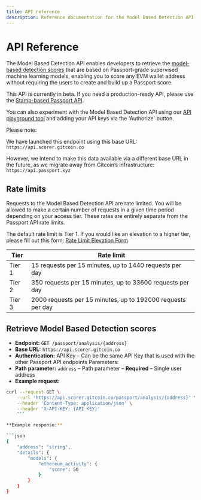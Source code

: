 ```yaml
---
title: API reference
description: Reference documentation for the Model Based Detection API.
---
```



# API Reference

The Model Based Detection API enables developers to retrieve the [model-based detection scores](available-models) that are based on Passport-grade supervised machine learning models, enabling you to score any EVM wallet address without requiring the users to create and build up a Passport score. 

This API is currently in beta. If you need a production-ready API, please use the [Stamp-based Passport API](../passport-api/overview).

You can also experiment with the Model Based Detection API using our [API playground tool](https://api.scorer.gitcoin.co/passport/docs#/Passport%20Analysis/passport_api_get_analysis) and adding your API keys via the 'Authorize' button.

<Callout type="info">
Please note:

We have launched this endpoint using this base URL: `https://api.scorer.gitcoin.co`

However, we intend to make this data available via a different base URL in the future, as we migrate away from Gitcoin’s infrastructure: `https://api.passport.xyz`
</Callout>

## Rate limits

Requests to the Model Based Detection API are rate limited. You will be allowed to make a certain number of requests in a given time period depending on your access tier.
These rates are entirely separate from the Passport API rate limits. 

The default rate limit is Tier 1. If you would like an elevation to a higher tier, please fill out this form: [Rate Limit Elevation Form](https://docs.google.com/forms/d/e/1FAIpQLSfL7U22f89lCl8RJXN8O9PGeZzaL1E1iX9mEhvIaMErR587WA/viewform?usp=sf_link)

|Tier	|Rate limit|
|--|--|
|Tier 1 | 15 requests per 15 minutes, up to 1440 requests per day|
|Tier 2	| 350 requests per 15 minutes, up to 33600 requests per day|
|Tier 3	| 2000 requests per 15 minutes, up to 192000 requests per day|

## Retrieve Model Based Detection scores

* **Endpoint:** `GET /passport/analysis/{address}`
* **Base URL:** `https://api.scorer.gitcoin.co`
* **Authentication:** API Key – Can be the same API Key that is used with the other Passport API endpoints Parameters:
* **Path parameter:** `address` – Path parameter – **Required** – Single user address 
* **Example request:**

```bash
curl --request GET \
    --url 'https://api.scorer.gitcoin.co/passport/analysis/{address}' \
    --header 'Content-Type: application/json' \
    --header 'X-API-KEY: {API KEY}'
    ```

**Example response:**

```json
{
    "address": "string",
    "details": {
        "models": {
            "ethereum_activity": {
                "score": 50 
            }
        } 
    }
}
```
